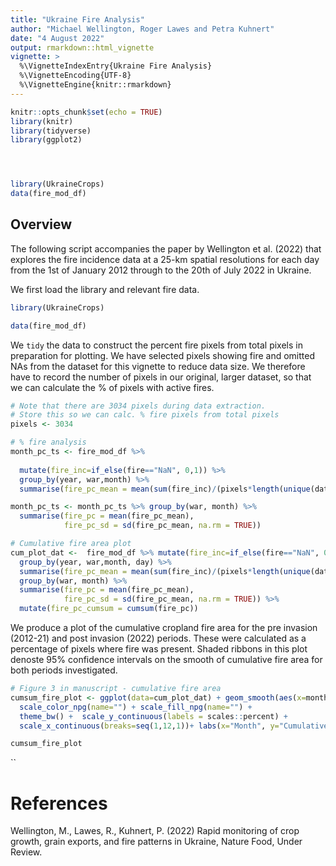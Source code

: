 ```yaml
---
title: "Ukraine Fire Analysis"
author: "Michael Wellington, Roger Lawes and Petra Kuhnert"
date: "4 August 2022"
output: rmarkdown::html_vignette
vignette: >
  %\VignetteIndexEntry{Ukraine Fire Analysis}
  %\VignetteEncoding{UTF-8}
  %\VignetteEngine{knitr::rmarkdown}
---
```



```r
knitr::opts_chunk$set(echo = TRUE)
library(knitr)
library(tidyverse)
library(ggplot2)




library(UkraineCrops)
data(fire_mod_df)

```

## Overview
The following script accompanies the paper by Wellington et al. (2022) that explores the fire incidence data at a 25-km spatial resolutions for each day from the 1st of January 2012 through to the 20th of July 2022 in Ukraine.  

We first load the library and relevant fire data.
```r

library(UkraineCrops)

data(fire_mod_df)


```

We `tidy` the data to construct the percent fire pixels from total pixels in preparation for plotting. We have selected pixels showing fire and omitted NAs from the dataset for this vignette to reduce data size. We therefore have to record the number of pixels in our original, larger dataset, so that we can calculate the % of pixels with active fires.

```r

# Note that there are 3034 pixels during data extraction. 
# Store this so we can calc. % fire pixels from total pixels
pixels <- 3034

# % fire analysis 
month_pc_ts <- fire_mod_df %>% 
  
  mutate(fire_inc=if_else(fire=="NaN", 0,1)) %>% 
  group_by(year, war,month) %>% 
  summarise(fire_pc_mean = mean(sum(fire_inc)/(pixels*length(unique(date)))))

month_pc_ts <- month_pc_ts %>% group_by(war, month) %>% 
  summarise(fire_pc = mean(fire_pc_mean),
            fire_pc_sd = sd(fire_pc_mean, na.rm = TRUE))

# Cumulative fire area plot
cum_plot_dat <-  fire_mod_df %>% mutate(fire_inc=if_else(fire=="NaN", 0,1)) %>% 
  group_by(year, war,month, day) %>% 
  summarise(fire_pc_mean = mean(sum(fire_inc)/(pixels*length(unique(date))))) %>%
  group_by(war, month) %>% 
  summarise(fire_pc = mean(fire_pc_mean),
            fire_pc_sd = sd(fire_pc_mean, na.rm = TRUE)) %>% 
  mutate(fire_pc_cumsum = cumsum(fire_pc))

```

We produce a plot of the cumulative cropland fire area for the pre invasion (2012-21) and post invasion (2022) periods.  These were calculated as a percentage of pixels where fire was present.  Shaded ribbons in this plot denoste 95% confidence intervals on the smooth of cumulative fire area for both periods investigated.

```r

# Figure 3 in manuscript - cumulative fire area
cumsum_fire_plot <- ggplot(data=cum_plot_dat) + geom_smooth(aes(x=month, y=fire_pc_cumsum, col=war, fill=war)) +
  scale_color_npg(name="") + scale_fill_npg(name="") +
  theme_bw() +  scale_y_continuous(labels = scales::percent) +
  scale_x_continuous(breaks=seq(1,12,1))+ labs(x="Month", y="Cumulative cropland fire area (%)") 

cumsum_fire_plot
```


``




# References

Wellington, M., Lawes, R., Kuhnert, P. (2022) Rapid monitoring of crop growth, grain exports, and fire patterns in Ukraine, Nature Food, Under Review.



